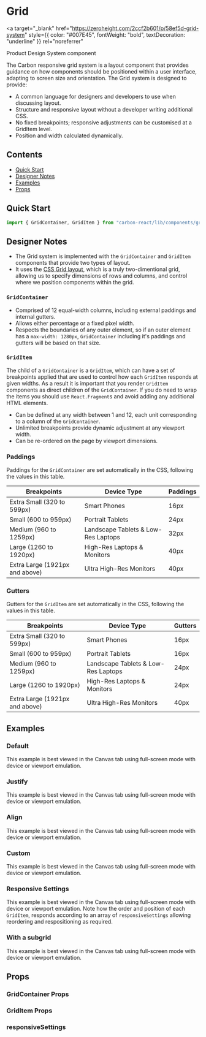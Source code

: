 

<Meta of={GridStories} />

# Grid

<a
  target="_blank"
  href="https://zeroheight.com/2ccf2b601/p/58ef5d-grid-system"
  style={{ color: "#007E45", fontWeight: "bold", textDecoration: "underline" }}
  rel="noreferrer"
>
  Product Design System component
</a>

The Carbon responsive grid system is a layout component that provides guidance on how components should be positioned within a user interface, adapting to screen size and orientation.
The Grid system is designed to provide:

- A common language for designers and developers to use when discussing layout.
- Structure and responsive layout without a developer writing additional CSS.
- No fixed breakpoints; responsive adjustments can be customised at a GridItem level.
- Position and width calculated dynamically.

## Contents

- [Quick Start](#quick-start)
- [Designer Notes](#designer-notes)
- [Examples](#examples)
- [Props](#props)

## Quick Start

```javascript
import { GridContainer, GridItem } from "carbon-react/lib/components/grid";
```

## Designer Notes

- The Grid system is implemented with the `GridContainer` and `GridItem` components that provide two types of layout.
- It uses the [CSS Grid layout](https://developer.mozilla.org/en-US/docs/Web/CSS/CSS_Grid_Layout), which is a truly two-dimentional grid, allowing us to specify dimensions of rows and columns, and control where we position components within the grid.

### `GridContainer`

- Comprised of 12 equal-width columns, including external paddings and internal gutters.
- Allows either percentage or a fixed pixel width.
- Respects the boundaries of any outer element, so if an outer element has a `max-width: 1280px`, `GridContainer` including it's paddings and gutters will be based on that size.

### `GridItem`

The child of a `GridContainer` is a `GridItem`, which can have a set of breakpoints applied that are used to control how each `GridItem` responds at given widths.
As a result it is important that you render `GridItem` components as direct children of the `GridContainer`. If you do need to wrap the items you should use `React.Fragment`s and avoid adding any additional HTML elements.

- Can be defined at any width between 1 and 12, each unit corresponding to a column of the `GridContainer`.
- Unlimited breakpoints provide dynamic adjustment at any viewport width.
- Can be re-ordered on the page by viewport dimensions.

### Paddings

Paddings for the `GridContainer` are set automatically in the CSS, following the values in this table.

| Breakpoints                    | Device Type                         | Paddings |
| ------------------------------ | ----------------------------------- | -------- |
| Extra Small (320 to 599px)     | Smart Phones                        | 16px     |
| Small (600 to 959px)           | Portrait Tablets                    | 24px     |
| Medium (960 to 1259px)         | Landscape Tablets & Low-Res Laptops | 32px     |
| Large (1260 to 1920px)         | High-Res Laptops & Monitors         | 40px     |
| Extra Large (1921px and above) | Ultra High-Res Monitors             | 40px     |

### Gutters

Gutters for the `GridItem` are set automatically in the CSS, following the values in this table.

| Breakpoints                    | Device Type                         | Gutters |
| ------------------------------ | ----------------------------------- | ------- |
| Extra Small (320 to 599px)     | Smart Phones                        | 16px    |
| Small (600 to 959px)           | Portrait Tablets                    | 16px    |
| Medium (960 to 1259px)         | Landscape Tablets & Low-Res Laptops | 24px    |
| Large (1260 to 1920px)         | High-Res Laptops & Monitors         | 24px    |
| Extra Large (1921px and above) | Ultra High-Res Monitors             | 40px    |

## Examples

### Default

This example is best viewed in the Canvas tab using full-screen mode with device or viewport emulation.

<Canvas of={GridStories.Default} />

### Justify

This example is best viewed in the Canvas tab using full-screen mode with device or viewport emulation.

<Canvas of={GridStories.Justify} />

### Align

This example is best viewed in the Canvas tab using full-screen mode with device or viewport emulation.

<Canvas of={GridStories.Align} />

### Custom

This example is best viewed in the Canvas tab using full-screen mode with device or viewport emulation.

<Canvas of={GridStories.CustomSpacing} />

### Responsive Settings

This example is best viewed in the Canvas tab using full-screen mode with device or viewport emulation. Note how the order and position of each `GridItem`, responds according to an array of `responsiveSettings` allowing reordering and respositioning as required.

<Canvas of={GridStories.ResponsiveSettings} />

### With a subgrid

This example is best viewed in the Canvas tab using full-screen mode with device or viewport emulation.

<Canvas of={GridStories.SubGrid} />

## Props

### GridContainer Props

<ArgTypes of={GridContainerStories} />

### GridItem Props

<ArgTypes of={GridItemStories} />

### responsiveSettings

<ArgTypes of={GridStories} />

